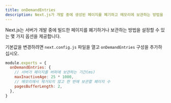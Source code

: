```yaml
---
title: onDemandEntries
description: Next.js가 개발 중에 생성된 페이지를 폐기하고 메모리에 보관하는 방법을 구성하세요.
---
```


Next.js는 서버가 개발 중에 빌드한 페이지를 폐기하거나 보관하는 방법을 설정할 수 있는 몇 가지 옵션을 제공합니다.

기본값을 변경하려면 `next.config.js` 파일을 열고 `onDemandEntries` 구성을 추가하십시오.

```js filename="next.config.js"
module.exports = {
  onDemandEntries: {
    // 서버가 페이지를 버퍼에 보관하는 기간(ms)
    maxInactiveAge: 25 * 1000,
    // 메모리에서 제거되지 않고 한 번에 보관할 페이지 수
    pagesBufferLength: 2,
  },
}
```
